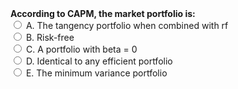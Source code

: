 ::: {.question-block}
<form onsubmit="event.preventDefault(); checkAnswer('module3_mcq_q62')" data-correct-answer="A">
<strong style="display: block;">
According to CAPM, the market portfolio is:
</strong>
<label><input type="radio" name="module3_mcq_q62" value="A"> A. The tangency portfolio when combined with rf</label><br>
<label><input type="radio" name="module3_mcq_q62" value="B"> B. Risk-free</label><br>
<label><input type="radio" name="module3_mcq_q62" value="C"> C. A portfolio with beta = 0</label><br>
<label><input type="radio" name="module3_mcq_q62" value="D"> D. Identical to any efficient portfolio</label><br>
<label><input type="radio" name="module3_mcq_q62" value="E"> E. The minimum variance portfolio</label><br>
</form>
<div id="feedback-module3_mcq_q62" class="feedback" data-status="" style="display:none;">
✅ Correct: A. In CAPM, the **market portfolio** is the tangency portfolio combined with the risk‑free asset to form the CML.
</div>
:::
